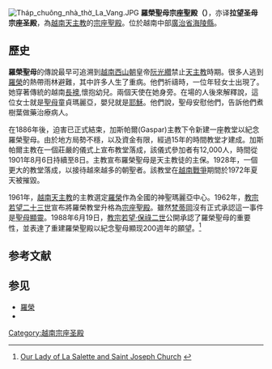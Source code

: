 {{noteTA
|T=zh-cn:罗云圣母宗座圣殿;zh-hk:羅榮聖母宗座聖殿;zh-tw:羅榮聖母宗座聖殿;
|1=zh-cn:罗云;zh-hk:羅榮;zh-tw:羅榮;
}}
[[File:Tháp_chuông_nhà_thờ_La_Vang.JPG|thumb]]
'''羅榮聖母宗座聖殿（{{vie|v=Vương cung thánh đường Đức Mẹ La Vang}}）'''，亦译'''拉望圣母宗座圣殿'''，為[[越南天主教|越南天主教]]的[[宗座聖殿|宗座聖殿]]。位於越南中部[[廣治省|廣治省]][[海陵縣|海陵縣]]。

==歷史==
'''羅榮聖母'''的傳說最早可追溯到[[越南|越南]][[西山朝|西山朝]]皇帝[[阮光纘|阮光纘]]禁止[[天主教|天主教]]時期。很多人逃到[[羅榮_(越南)|羅榮]]的熱帶雨林避難，其中許多人生了重病。他們祈禱時，一位年轻女士出現了。她穿著傳統的越南[[奥黛|長襖]],懷抱幼兒。兩個天使在她身旁。在場的人後來解釋說，這位女士就是[[聖母|聖母]]童貞瑪麗亞，嬰兒就是[[耶穌|耶穌]]。他們說，聖母安慰他們，告訴他們煮樹葉做藥治療病人。

在1886年後，迫害已正式結束，加斯帕爾(Gaspar)主教下令新建一座教堂以紀念羅榮聖母。由於地方局勢不穩，以及資金有限，經過15年的時間教堂才建成。加斯帕爾主教在一個莊嚴的儀式上宣布教堂落成，該儀式參加者有12,000人，時間從1901年8月6日持續至8日。主教宣布羅榮聖母是天主教徒的主保。1928年，一個更大的教堂落成，以接待越來越多的朝聖者。該教堂在[[越南戰爭|越南戰爭]]期間於1972年夏天被摧毀。

1961年，[[越南天主教|越南天主教]]的主教選定[[羅榮_(越南)|羅榮]]作為全國的神聖瑪麗亞中心。1962年，[[教宗|教宗]][[若望二十三世|若望二十三世]]宣布將羅榮教堂升格為[[宗座聖殿|宗座聖殿]]。雖然[[梵蒂岡|梵蒂岡]]沒有正式承認這一事件是[[聖母顯靈|聖母顯靈]]。1988年6月19日，[[教宗|教宗]][[若望·保祿二世|若望·保祿二世]]公開承認了羅榮聖母的重要性，並表達了重建羅榮聖殿以紀念聖母顯现200週年的願望。<ref>[http://www.rc.net/southwark/londonbridge-lasalette/Lavang.html Our Lady of La Salette and Saint Joseph Church] {{webarchive|url=https://web.archive.org/web/20030901204309/http://www.rc.net/southwark/londonbridge-lasalette/lavang.html |date=2003-09-01 }}</ref>

==参考文献==
<references />

==参见==
*[[羅榮_(越南)|羅榮]]
*{{link-en|羅榮圣母|Our Lady of La Vang}}

{{Religion-buil-stub}}

[[Category:越南宗座圣殿|Category:越南宗座圣殿]]